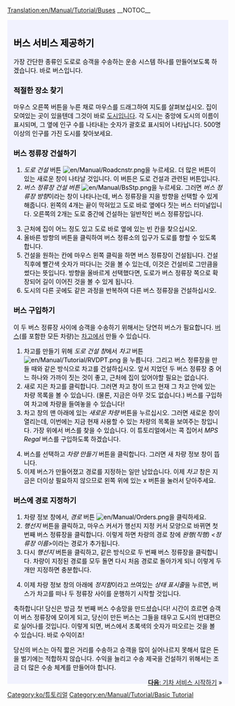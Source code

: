 [[Translation:en/Manual/Tutorial/Buses]]
__NOTOC__
{{en/Tabs|5|1
|ko/Manual/Tutorial/Main Page|1. 시작하기<!--
-->|ko/Manual/Tutorial/버스|2. 버스<!--
-->|ko/튜토리얼/기차|3. 기차<!--
-->|ko/튜토리얼/항공기|4. 항공기<!--
-->|ko/튜토리얼/결론|5. 결론}}
<div style="padding:.5em 1em 1em 1em; border-top:none; background-color:#f1f2fe; color:#000;">
{{ko/Manual/Tutorial/튜토리얼}}
==버스 서비스 제공하기==
가장 간단한 종류인 도로로 승객을 수송하는 운송 시스템 하나를 만들어보도록 하겠습니다. 바로 버스입니다.

===적절한 장소 찾기===
마우스 오른쪽 버튼을 누른 채로 마우스를 드래그하여 지도를 살펴보십시오. 집이 모여있는 곳이 있을텐데 그것이 바로 [[ko/도시|도시]]입니다. 각 도시는 중앙에 도시의 이름이 표시되며, 그 옆에 인구 수를 나타내는 숫자가 괄호로 표시되어 나타납니다. 500명 이상의 인구를 가진 도시를 찾아보세요.
{{en/Phototable|[[File:en/Manual/Tutorial bus 1.png|400px|A town]]도시|none}}

===버스 정류장 건설하기===
#''도로 건설'' 버튼 [[File:en/Manual/Roadcnstr.png]]을 누르세요. 더 많은 버튼이 있는 새로운 창이 나타날 것입니다. 이 버튼은 도로 건설과 관련된 버튼입니다.
#''버스 정류장 건설 버튼'' [[File:en/Manual/BsStp.png]]을 누르세요. 그러면 ''버스 정류장 방향''이라는 창이 나타나는데, 버스 정류장을 지을 방향을 선택할 수 있게 해줍니다. 왼쪽의 4개는 끝이 막혀있고 도로 바로 옆에다 짓는 버스 터미널입니다. 오른쪽의 2개는 도로 중간에 건설하는 일반적인 버스 정류장입니다.
{{en/Phototable|[[File:en/Manual/Tutorial bus 2.png]]|방향과 지을 장소를 선택.|none|6=:}}
<ol start="3">
<li>근처에 집이 어느 정도 있고 도로 바로 옆에 있는 빈 칸을 찾으십시오. 
<li>올바른 방향의 버튼을 클릭하여 버스 정류소의 입구가 도로를 향할 수 있도록 합니다.
<li>건설을 원하는 칸에 마우스 왼쪽 클릭을 하면 버스 정류장이 건설됩니다. 건설 직후에 빨간색 숫자가 떠다니는 것을 볼 수 있는데, 이것은 건설비로 그만큼을 썼다는 뜻입니다. 방향을 올바르게 선택했다면, 도로가 버스 정류장 쪽으로 확장되어 길이 이어진 것을 볼 수 있게 됩니다.
<li>도시의 다른 곳에도 같은 과정을 반복하여 다른 버스 정류장을 건설하십시오.
</ol>
{{en/Phototable|[[File:en/Manual/Tutorial bus 4.png|400px]]|두 개의 버스 정류장을 모두 건설한 뒤의 모습|none|6=:}}

===버스 구입하기===
이 두 버스 정류장 사이에 승객을 수송하기 위해서는 당연히 버스가 필요합니다. [[ko/버스|버스]](를 포함한 모든 차량)는 [[ko/차고|차고]]에서 만들 수 있습니다.
#차고를 만들기 위해 ''도로 건설 창''에서 ''차고'' 버튼[[File:en/Manual/Tutorial/RVDPT.png]] 을 누릅니다. 그리고 버스 정류장을 만들 때와 같은 방식으로 차고를 건설하십시오. 앞서 지었던 두 버스 정류장 중 어느 하나와 가까이 짓는 것이 좋고, 근처에 집이 있어야할 필요는 없습니다.
#새로 지은 차고를 클릭합니다. 그러면 차고 창이 뜨고 현재 그 차고 안에 있는 차량 목록을 볼 수 있습니다. (물론, 지금은 아무 것도 없습니다.) 버스를 구입하여 차고에 차량을 들여놓을 수 있습니다!
#차고 창의 맨 아래에 있는 ''새로운 차량'' 버튼을 누르십시오. 그러면 새로운 창이 열리는데, 이번에는 지금 현재 사용할 수 있는 차량의 목록을 보여주는 창입니다. 가장 위에서 버스를 찾을 수 있습니다. 이 튜토리얼에서는 콕 집어서 ''MPS Regal'' 버스를 구입하도록 하겠습니다.
{{en/Phototable|[[File:en/Manual/Tutorial bus 5.png]]|차고 창 안에서....|none|6=:}}

<ol start="4">
<li>버스를 선택하고 ''차량 만들기'' 버튼을 클릭합니다. 그러면 새 차량 정보 창이 뜹니다.
<li>이제 버스가 만들어졌고 경로를 지정하는 일만 남았습니다. 이제 ''차고'' 창은 지금은 더이상 필요하지 않으므로 왼쪽 위에 있는 x 버튼을 눌러서 닫아주세요.
</ol>

===버스에 경로 지정하기===
#차량 정보 창에서, ''경로'' 버튼 [[File:en/Manual/Orders.png]]을 클릭하세요.
#''행선지'' 버튼을 클릭하고, 마우스 커서가 행선지 지정 커서 모양으로 바뀌면 첫 번째 버스 정류장을 클릭합니다. 이렇게 하면 차량의 경로 창에 ''완행(직행) <정류장 이름>''이라는 경로가 추가됩니다.
#다시 ''행선지'' 버튼을 클릭하고, 같은 방식으로 두 번째 버스 정류장을 클릭합니다. 차량이 지정된 경로를 모두 돌면 다시 처음 경로로 돌아가게 되니 이렇게 두 개만 지정하면 충분합니다.
{{en/Phototable|[[File:en/Manual/Tutorial bus 6.png]]|경로 지정|none|6=:}}
<ol start="4">
<li>이제 차량 정보 창의 아래에 ''정지함''이라고 쓰여있는 ''상태 표시줄''을 누르면, 버스가 차고를 떠나 두 정류장 사이를 운행하기 시작할 것입니다.
</ol>
{{en/Phototable|[[File:en/Manual/Tutorial bus 7.png]]|당신의 버스가 처음으로 버스 정류장에 도착하였습니다.|none|6=:}}
축하합니다! 당신은 방금 첫 번째 버스 수송망을 만드셨습니다! 시간이 흐르면 승객이 버스 정류장에 모이게 되고, 당신이 만든 버스는 그들을 태우고 도시의 반대편으로 실어나를 것입니다. 이렇게 되면, 버스에서 초록색의 숫자가 떠오르는 것을 볼 수 있습니다. 바로 수익이죠!

당신의 버스는 아직 짧은 거리를 수송하고 승객을 많이 실어나르지 못해서 많은 돈을 벌기에는 적합하지 않습니다. 수익을 늘리고 수송 제국을 건설하기 위해서는 조금 더 많은 수송 체계를 만들어야 합니다.


<span style="float: right">[[ko/튜토리얼/기차|'''다음''': 기차 서비스 시작하기]] &raquo;</span>
</div>
[[Category:ko/튜토리얼]]
[[Category:en/Manual/Tutorial/Basic Tutorial]]